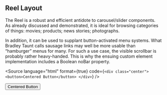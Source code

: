 
<Meta title="Layout/Reel" />

## Reel Layout

The Reel is a robust and efficient antidote to carousel/slider components. As already discussed and demonstrated, it is ideal for browsing categories of things: movies; products; news stories; photographs.

In addition, it can be used to supplant button-activated menu systems. What Bradley Taunt calls sausage links may well be more usable than “hamburger” menus for many. For such a use case, the visible scrollbar is probably rather heavy-handed. This is why the ensuing custom element implementation includes a Boolean noBar property.

<Source
    language="html"
    format={true}
    code={`
        <div class="center">
            <button>Centered Button</button>
        </div>
    `}
/>

<div class="center">
    <button>Centered Button</button>
</div>
